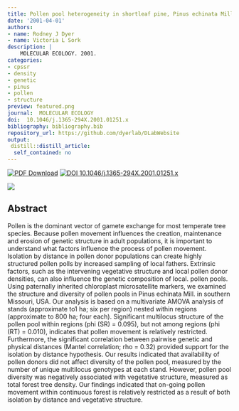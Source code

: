 ```yaml
---
title: Pollen pool heterogeneity in shortleaf pine, Pinus echinata Mill.
date: '2001-04-01'
authors:
- name: Rodney J Dyer
- name: Victoria L Sork
description: |
    MOLECULAR ECOLOGY. 2001.  
categories: 
- cpssr
- density
- genetic
- pinus
- pollen
- structure
preview: featured.png
journal:  MOLECULAR ECOLOGY
doi:  10.1046/j.1365-294X.2001.01251.x
bibliography: bibliography.bib
repository_url: https://github.com/dyerlab/DLabWebsite
output:
 distill::distill_article:
  self_contained: no
---
```


 [![PDF Download](https://img.shields.io/badge/PDF-21B02C.svg)](https://drive.google.com/open?id=0B0T81CzLjtfPbVh5OWcydVpDSms) [![ DOI 10.1046/j.1365-294X.2001.01251.x](https://img.shields.io/badge/DOI-474747.svg)](https://doi.org/10.1046/j.1365-294X.2001.01251.x)

![]( featured.png )

## Abstract

Pollen is the dominant vector of gamete exchange for most temperate tree species. Because pollen movement influences the creation, maintenance and erosion of genetic structure in adult populations, it is important to understand what factors influence the process of pollen movement. Isolation by distance in pollen donor populations can create highly structured pollen polls by increased sampling of local fathers. Extrinsic factors, such as the intervening vegetative structure and local pollen donor densities, can also influence the genetic composition of local. pollen pools. Using paternally inherited chloroplast microsatellite markers, we examined the structure and diversity of pollen pools in Pinus echinata Mill. in southern Missouri, USA. Our analysis is based on a multivariate AMOVA analysis of stands (approximate to1 ha; six per region) nested within regions (approximate to 800 ha; four each). Significant multilocus structure of the pollen pool within regions (phi (SR) = 0.095), but not among regions (phi (RT) = 0.010), indicates that pollen movement is relatively restricted. Furthermore, the significant correlation between pairwise genetic and physical distances (Mantel correlation; rho = 0.32) provided support for the isolation by distance hypothesis. Our results indicated that availability of pollen donors did not affect diversity of the pollen pool, measured by the number of unique multilocus genotypes at each stand. However, pollen pool diversity was negatively associated with vegetative structure, measured as total forest tree density. Our findings indicated that on-going pollen movement within continuous forest is relatively restricted as a result of both isolation by distance and vegetative structure.
